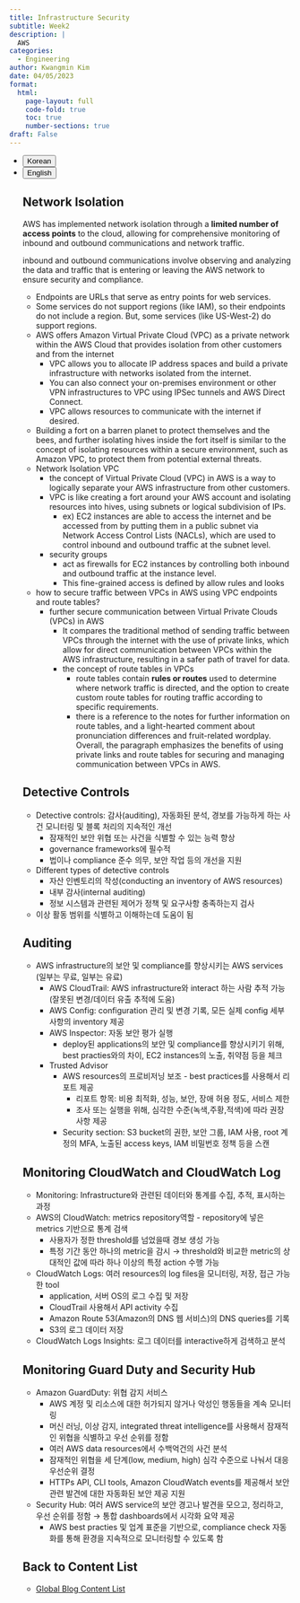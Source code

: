 ```yaml
---
title: Infrastructure Security
subtitle: Week2
description: |
  AWS
categories:
  - Engineering
author: Kwangmin Kim
date: 04/05/2023
format: 
  html:
    page-layout: full
    code-fold: true
    toc: true
    number-sections: true
draft: False
---
```


<ul class="nav nav-pills" id="language-tab" role="tablist">
  <li class="nav-item" role="presentation">
    <button class="nav-link active" id="Korean-tab" data-bs-toggle="tab" data-bs-target="#Korean" type="button" role="tab" aria-controls="Korean" aria-selected="true">Korean</button>
  </li>
  <li class="nav-item" role="presentation">
    <button class="nav-link" id="English-tab" data-bs-toggle="tab" data-bs-target="#English" type="button" role="tab" aria-controls="knitr" aria-selected="false">English</button>
  </li>

<div class="tab-content" id="language-tabcontent">

<div class="tab-pane fade  show active" id="Korean" role="tabpanel" aria-labelledby="Korean-tab">

::: {#Korean .tab-pane .fade .show .active role="tabpanel" aria-labelledby="Korean-tab"}

## Network Isolation



AWS has implemented network isolation through a **limited number of access points** to the cloud, allowing for comprehensive monitoring of inbound and outbound communications and network traffic. 

:::{.callout-tip}
inbound and outbound communications involve observing and analyzing the data and traffic that is entering or leaving the AWS network to ensure security and compliance.
:::

- Endpoints are URLs that serve as entry points for web services.
- Some services do not support regions (like IAM), so their endpoints do not include a region. But, some services (like US-West-2) do support regions.
- AWS offers Amazon Virtual Private Cloud (VPC) as a private network within the AWS Cloud that provides isolation from other customers and from the internet
    - VPC allows you to allocate IP address spaces and build a private infrastructure with networks isolated from the internet.
    - You can also connect your on-premises environment or other VPN infrastructures to VPC using IPSec tunnels and AWS Direct Connect.
    - VPC allows resources to communicate with the internet if desired.
- Building a fort on a barren planet to protect themselves and the bees, and further isolating hives inside the fort itself is similar to the concept of isolating resources within a secure environment, such as Amazon VPC, to protect them from potential external threats.
- Network Isolation VPC
    - the concept of Virtual Private Cloud (VPC) in AWS is a way to logically separate your AWS infrastructure from other customers.
    - VPC is like creating a fort around your AWS account and isolating resources into hives, using subnets or logical subdivision of IPs.
        - ex) EC2 instances are able to access the internet and be accessed from by putting them in a public subnet via Network Access Control Lists (NACLs), which are used to control inbound and outbound traffic at the subnet level.
    - security groups
        - act as firewalls for EC2 instances by controlling both inbound and outbound traffic at the instance level.
        - This fine-grained access is defined by allow rules and looks
- how to secure traffic between VPCs in AWS using VPC endpoints and route tables?
    - further secure communication between Virtual Private Clouds (VPCs) in AWS
        - It compares the traditional method of sending traffic between VPCs through the internet with the use of private links, which allow for direct communication between VPCs within the AWS infrastructure, resulting in a safer path of travel for data.
        - the concept of route tables in VPCs
            - route tables contain **rules or routes** used to determine where network traffic is directed, and the option to create custom route tables for routing traffic according to specific requirements.
            - there is a reference to the notes for further information on route tables, and a light-hearted comment about pronunciation differences and fruit-related wordplay. Overall, the paragraph emphasizes the benefits of using private links and route tables for securing and managing communication between VPCs in AWS.

## Detective Controls 

* Detective controls: 감사(auditing), 자동화된 분석, 경보를 가능하게 하는 사건 모니터링 및 블록 처리의 지속적인 개선  
    * 잠재적인 보안 위협 또는 사건을 식별할 수 있는 능력 향상 
    * governance frameworks에 필수적 
    * 법이나 compliance 준수 의무, 보안 작업 등의 개선을 지원 
* Different types of detective controls  
    * 자산 인벤토리의 작성(conducting an inventory of AWS resources) 
    * 내부 감사(internal auditing) 
    * 정보 시스템과 관련된 제어가 정책 및 요구사항 충족하는지 검사 
* 이상 활동 범위를 식별하고 이해하는데 도움이 됨 

## Auditing 

* AWS infrastructure의 보안 및 compliance를 향상시키는 AWS services (일부는 무료, 일부는 유료)  
    * AWS CloudTrail: AWS infrastructure와 interact 하는 사람 추적 가능 (잘못된 변경/데이터 유출 추적에 도움) 
    * AWS Config: configuration 관리 및 변경 기록, 모든 실제 config 세부 사항의 inventory 제공 
    * AWS Inspector: 자동 보안 평가 실행  
        * deploy된 applications의 보안 및 compliance를 향상시키기 위해, best practies와의 차이, EC2 instances의 노출, 취약점 등을 체크 
    * Trusted Advisor  
        * AWS resources의 프로비저닝 보조 - best practices를 사용해서 리포트 제공  
            * 리포트 항목: 비용 최적화, 성능, 보안, 장애 허용 정도, 서비스 제한 
            * 조사 또는 실행을 위해, 심각한 수준(녹색,주황,적색)에 따라 권장 사항 제공 
        * Security section: S3 bucket의 권한, 보안 그룹, IAM 사용, root 계정의 MFA, 노출된 access keys, IAM 비밀번호 정책 등을 스캔 

## Monitoring CloudWatch and CloudWatch Log 

* Monitoring: Infrastructure와 관련된 데이터와 통계를 수집, 추적, 표시하는 과정 
* AWS의 CloudWatch: metrics repository역할 - repository에 넣은 metrics 기반으로 통계 검색  
    * 사용자가 정한 threshold를 넘었을때 경보 생성 가능 
    * 특정 기간 동안 하나의 metric을 감시 → threshold와 비교한 metric의 상대적인 값에 따라 하나 이상의 특정 action 수행 가능 
* CloudWatch Logs: 여러 resources의 log files을 모니터링, 저장, 접근 가능한 tool  
    * application, 서버 OS의 로그 수집 및 저장 
    * CloudTrail 사용해서 API activity 수집 
    * Amazon Route 53(Amazon의 DNS 웹 서비스)의 DNS queries를 기록 
    * S3의 로그 데이터 저장 
* CloudWatch Logs Insights: 로그 데이터를 interactive하게 검색하고 분석 

## Monitoring Guard Duty and Security Hub 

* Amazon GuardDuty: 위협 감지 서비스  
    * AWS 계정 및 리소스에 대한 허가되지 않거나 악성인 행동들을 계속 모니터링 
    * 머신 러닝, 이상 감지, integrated threat intelligence를 사용해서 잠재적인 위협을 식별하고 우선 순위를 정함 
    * 여러 AWS data resources에서 수백억건의 사건 분석 
    * 잠재적인 위협을 세 단계(low, medium, high) 심각 수준으로 나눠서 대응 우선순위 결정 
    * HTTPs API, CLI tools, Amazon CloudWatch events를 제공해서 보안 관련 발견에 대한 자동화된 보안 제공 지원 
* Security Hub: 여러 AWS service의 보안 경고나 발견을 모으고, 정리하고, 우선 순위를 정함 → 통합 dashboards에서 시각화 요약 제공  
    * AWS best practies 및 업계 표준을 기반으로, compliance check 자동화를 통해 환경을 지속적으로 모니터링할 수 있도록 함 

:::

</div>

<div class="tab-pane fade" id="English" role="tabpanel" aria-labelledby="English-tab">

::: {#English .tab-pane .fade role="tabpanel" aria-labelledby="English-tab"}

:::


</div>

## Back to Content List

* [Global Blog Content List](../../../posts/content_list.qmd)